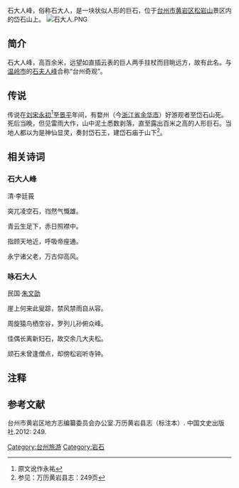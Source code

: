 {{Infobox Mountain
| 名稱 = 石大人峰
| 海拔 =245[[公尺|公尺]]
| 位置 =浙江省台州市黄岩区
| 山脈 =岱石山
| 相對高度 = 
| 座標 ={{coord|28.618014|N|121.184536|E}}
| 最容易的攀登路線 =
}}
石大人峰，俗称石大人，是一块状似人形的巨石，位于[[台州市|台州市]][[黄岩区|黄岩区]][[松岩山|松岩山]]景区内的岱石山上。
[[File:石大人.PNG|thumb]]

== 简介 ==

石大人峰，高百余米，远望如直插云表的巨人两手拄杖而目眺远方，故有此名。与[[温岭市|温岭市]]的[[石夫人峰|石夫人峰]]合称“台州奇观”。

== 传说 ==

传说在[[刘宋|刘宋]][[永初_(刘宋)|永初]]<ref>原文讹作永祐</ref>至[[景平|景平]]年间，有婺州（今[[浙江省|浙江省]][[金华市|金华市]]）好游观者至岱石山死。死后当晚，但见雷雨大作，山中泥土悉数剥落，直至露出百米之高的人形巨石。当地人都以为是神仙显灵，奏封岱石王，建岱石庙于山下<ref>参见：万历黄岩县志：249页</ref>。

== 相关诗词 ==

=== 石大人峰 ===

清·李廷莪


突兀凌空石，岿然气慨雄。

青云生足下，赤日照襟中。

指顾天地近，呼吸帝座通。

永宁诸父老，万古仰高风。

=== 咏石大人 ===

民国·[[朱文劭|朱文劭]]


崖上何来此叟踪，禁风禁雨自从容。

周旋猿鸟栖空谷，罗列儿孙俯众峰。

佳偶长离新妇石，故交余几大夫松。

顽石未曾逢僧点，却傍松岩听寺钟。

== 注释 ==
<references/>

== 参考文献 ==

台州市黄岩区地方志编纂委员会办公室.万历黄岩县志（标注本）. 中国文史出版社.2012: 249.


[[Category:台州旅游|Category:台州旅游]]
[[Category:岩石|Category:岩石]]